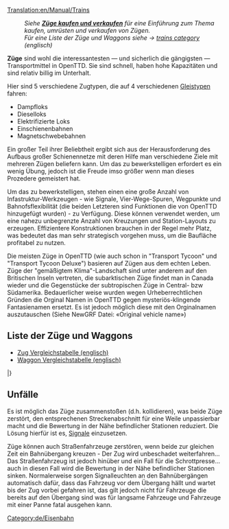 [[Translation:en/Manual/Trains]]
{{de/Inhaltsverzeichnis}}
:''Siehe '''[[de/Manual/Züge kaufen und verkaufen|Züge kaufen und verkaufen]]''' für eine Einführung zum Thema kaufen, umrüsten und verkaufen von Zügen.''
:''Für eine Liste der Züge und Waggons siehe -> [[:Category:en/Trains|trains category]] (englisch)''

'''Züge''' sind wohl die interessantesten — und sicherlich die gängigsten — Transportmittel in OpenTTD. Sie sind schnell, haben hohe Kapazitäten und sind relativ billig im Unterhalt. 

Hier sind 5 verschiedene Zugtypen, die auf 4 verschiedenen [[de/Gleistyp|Gleistypen]] fahren:
*Dampfloks
*Dieselloks
*Elektrifizierte Loks
*Einschienenbahnen
*Magnetschwebebahnen


Ein großer Teil ihrer Beliebtheit ergibt sich aus der Herausforderung des Aufbaus großer Schienennetze mit deren Hilfe man verschiedene Ziele mit mehreren Zügen beliefern kann. Um das zu bewerkstelligen erfordert es ein wenig Übung, jedoch ist die Freude imso größer wenn man dieses Prozedere gemeistert hat.

Um das zu bewerkstelligen, stehen einen eine große Anzahl von Infastruktur-Werkzeugen - wie Signale, Vier-Wege-Spuren, Wegpunkte und Bahnofsflexibilität (die beiden Letzteren sind Funktionen die von OpenTTD hinzugefügt wurden) - zu Verfügung.
Diese können verwendet werden, um eine nahezu unbegrenzte Anzahl von Kreuzungen und Station-Layouts zu erzeugen.
Effizientere Konstruktionen brauchen in der Regel mehr Platz, was bedeutet das man sehr strategisch vorgehen muss, um die Baufläche profitabel zu nutzen.

Die meisten Züge in OpenTTD (wie auch schon in "Transport Tycoon" und "Transport Tycoon Deluxe") basieren auf Zügen aus dem echten Leben. Züge der "gemäßigtem Klima"-Landschaft sind unter anderem auf den Britischen Inseln vertreten, die subarktischen Züge findet man in Canada wieder und die Gegenstücke der subtropischen Züge in Central- bzw Südamerika. Bedauerlicher weise wurden wegen Urheberrechtlichen Gründen die Orginal Namen in OpenTTD gegen mysteriös-klingende Fantasienamen ersetzt. Es ist jedoch möglich diese mit den Orginalnamen auszutauschen (Siehe NewGRF Datei: «Original vehicle name»)  

==Liste der Züge und Waggons==

* [[en/Manual/Base Set/Trains/Train Comparison|Zug Vergleichstabelle (englisch)]]
* [[en/Manual/Base Set/Trains/Carriages Comparison|Waggon Vergleichstabelle (englisch)]]

{{de/FahrzeugListe/Start}}
{{en/VehicleTable/Header|Dampf}}
{{en/VehicleTable/Row|
*[[File:en/Kirbypaultank.png|Kirby Paul Tank Zugmaschine]] [[de/Manual/Base Set/Trains/Kirby Paul Tank|Kirby Paul Tank]]
*[[File:en/Chaneyjubilee.png|Chaney "Jubilee" Zugmaschine]] [[de/Manual/Base Set/Trains/Chaney "Jubilee"|Chaney "Jubilee"]]
*[[File:en/Ginzua4.png|Ginzu "A4" Zugmaschine]] [[de/Manual/Base Set/Trains/Ginzu "A4"|Ginzu "A4"]]
*[[File:en/Sh8p.png|SH "8P" Zugmaschine]] [[de/Manual/Base Set/Trains/SH "8P"|SH "8P"]]
|
*[[File:en/Wills280.png|Wills 2-8-0 Zugmaschine]] [[de/Wills 2-8-0|Wills 2-8-0]]
|
*[[File:en/Wills280.png|Wills 2-8-0 Zugmaschine]] [[de/Wills 2-8-0|Wills 2-8-0]]
|
*[[File:en/Powernautchoochoo.png|Ploddyphut Choo-Choo Zugmaschine]] [[de/Ploddyphut Choo-Choo|Ploddyphut Choo-Choo]]
*[[File:en/Ploddyphutchoochoo.png|Powernaut Choo-Choo Zugmaschine]] [[de/Powernaut Choo-Choo|Powernaut Choo-Choo]]
*[[File:en/Mightymoverchoochoo.png|Might Mover Choo-Choo Zugmaschine]] [[de/Mightymover Choo-Choo|Mightymover Choo-Choo]]
}}
{{en/VehicleTable/Header|Diesel}}
{{en/VehicleTable/Row|
*[[File:en/Manleymoreldmu.png|Manley-Morel DMU Zugmaschine]] [[de/Manual/Base Set/Trains/Manley-Morel DMU|Manley-Morel DMU]]
*[[File:en/Shhendry25.png|SH/Hendry "25" Zugmaschine]] [[de/Manual/Base Set/Trains/SH/Hendry "25"|SH/Hendry "25"]]
*[[File:en/Uu37.png|UU "37" Zugmaschine]] [[de/Manual/Base Set/Trains/UU "37"|UU "37"]]
*[[File:en/Floss47.png|Floss "47" Zugmaschine]] [[de/Manual/Base Set/Trains/Floss "47"|Floss "47"]]
*[[File:en/Sh125.png|SH "125" Zugmaschine]] [[de/Manual/Base Set/Trains/SH "125"|SH "125"]]
*[[File:en/Dash.png|"Dash" Zugmaschine]] [[de/Manual/Base Set/Trains/Dash|'Dash']]
|
*[[File:en/Mjs250.png|MJS 250 Zugmaschine]] [[de/MJS250|MJS250]]
*[[File:en/Kelling3100.png|Kelling 3100 Zugmaschine]] [[de/Kelling 3100|Kelling 3100]]
*[[File:en/Cs4000.png|CS4000 Zugmaschine]] [[de/CS4000|CS4000]]
*[[File:en/Cs2400.png|CS2400 Zugmaschine]] [[de/CS2400|CS2400]]
*[[File:en/Mjs1000.png|MJS 1000 Zugmaschine]] [[de/MJS 1000|MJS 1000]]
*[[File:en/Centennial.png|Centennial Zugmaschine]] [[de/Centennial|Centennial]]
*[[File:en/Turnerturbo.png|Turner Turbo]] [[de/Turner Turbo|Turner Turbo]]
|
*[[File:en/Mjs250.png|MJS 250 Zugmaschine]] [[de/MJS250|MJS250]]
*[[File:en/Kelling3100.png|Kelling 3100 Zugmaschine]] [[de/Kelling 3100|Kelling 3100]]
*[[File:en/Cs4000.png|CS4000 Zugmaschine]] [[de/CS4000|CS4000]]
*[[File:en/Cs2400.png|CS2400 Zugmaschine]] [[de/CS2400|CS2400]]
*[[File:en/Mjs1000.png|MJS 1000 Zugmaschine]] [[de/MJS 1000|MJS 1000]]
*[[File:en/Centennial.png|Centennial Zugmaschine]] [[de/Centennial|Centennial]]
*[[File:en/Turnerturbo.png|Turner Turbo]] [[de/Turner Turbo|Turner Turbo]]
|
*[[File:en/Ploddyphutdiesel.png|Ploddyphut Diesel]] [[de/Ploddyphut Diesel|Ploddyphut Diesel]]
*[[File:en/Powernautdiesel.png|Powernaut Diesel]] [[de/Powernaut Diesel|Powernaut Diesel]]
}}
{{en/VehicleTable/Header|Elektrisch}}
{{en/VehicleTable/Row|
*[[File:en/Sh30.png|SH "30" Zugmaschine]] [[de/SH "30"|SH "30"]]
*[[File:en/Sh40.png|SH "40" Zugmaschine]] [[de/SH "40"|SH "40"]]
*[[File:en/Tim.png|"T.I.M" Zugmaschine]] [[de/"T.I.M."|"T.I.M."]]
*[[File:en/Asiastar.png|"Asiastar" Zugmaschine]] [[de/AsiaStar|"AsiaStar"]]
|
Keine
|
Keine
|
Keine
}}
{{en/VehicleTable/Header|Einschienenbahn}}
{{en/VehicleTable/Row|
*[[File:en/X2001.png|X2001 Monorail Zugmaschine]] [[de/X2001|'X2001']]
*[[File:en/Millenniumz1.png|Milennium 'Z1' Monorail Zugmaschine]] [[de/Millennium Z1|'Millennium Z1']]
|
*[[File:en/X2001.png|X2001 Monorail Zugmaschine]] [[de/X2001|'X2001']]
*[[File:en/Millenniumz1.png|Milennium 'Z1' Monorail Zugmaschine]] [[de/Millennium Z1|'Millennium Z1']]
|
*[[File:en/X2001.png|X2001 Monorail Zugmaschine]] [[de/X2001|'X2001']]
*[[File:en/Millenniumz1.png|Milennium 'Z1' Monorail Zugmaschine]] [[de/Millennium Z1|'Millennium Z1']]
|
*[[File:en/Wizzowowz99.png|Wizzowow 'Z99' Monorail Zugmaschine]] [[de/Wizzowow Z99|Wizzowow Z99]]
}}
{{en/VehicleTable/Header|Magnetschwebebahn}}
{{en/VehicleTable/Row|
*[[File:en/Lev1leviathan.png|MagLev Zugmaschine 1: Leviathan]] [[de/Manual/Base Set/Trains/Lev1 'Leviathan'|Lev1 'Leviathan']]
*[[File:en/Lev2cyclops.png|MagLev Zugmaschine 2: Cyclops]] [[de/Lev2 'Cyclops'|Lev2 'Cyclops']]
*[[File:en/Lev3pegasus.png|MagLev Zugmaschine 3: Pegasus]] [[de/Lev3 'Pegasus'|Lev3 'Pegasus']]
*[[File:en/Lev4chimaerarhead.png|MagLev Zugmaschine 4: Chimaera (front)]] [[de/Lev4 'Chimaera'|Lev4 'Chimaera']]
|
*[[File:en/Lev1leviathan.png|MagLev Zugmaschine 1: Leviathan]] [[de/Manual/Base Set/Trains/Lev1 'Leviathan'|Lev1 'Leviathan']]
*[[File:en/Lev2cyclops.png|MagLev Zugmaschine 2: Cyclops]] [[de/Lev2 'Cyclops'|Lev2 'Cyclops']]
*[[File:en/Lev3pegasus.png|MagLev Zugmaschine 3: Pegasus]] [[de/Lev3 'Pegasus'|Lev3 'Pegasus']]
*[[File:en/Lev4chimaerarhead.png|MagLev Zugmaschine 4: Chimaera (front)]] [[de/Lev4 'Chimaera'|Lev4 'Chimaera']]
|
*[[File:en/Lev1leviathan.png|MagLev Zugmaschine 1: Leviathan]] [[de/Manual/Base Set/Trains/Lev1 'Leviathan'|Lev1 'Leviathan']]
*[[File:en/Lev2cyclops.png|MagLev Zugmaschine 2: Cyclops]] [[de/Lev2 'Cyclops'|Lev2 'Cyclops']]
*[[File:en/Lev3pegasus.png|MagLev Zugmaschine 3: Pegasus]] [[de/Lev3 'Pegasus'|Lev3 'Pegasus']]
*[[File:en/Lev4chimaerarhead.png|MagLev Zugmaschine 4: Chimaera (front)]] [[de/Lev4 'Chimaera'|Lev4 'Chimaera']]
|
*[[File:en/Wizzowowrocketeer.png|Toyland Wizzowow Rocketeer]] [[de/Wizzowow Rocketeer|Wizzowow Rocketeer]]
}}
{{en/VehicleTable/Header|Waggons}}
{{en/VehicleTable/Row|
*[[File:en/Passengercarriage.png|Standard Passenger Carriage]] [[de/Passagierwaggon|Passagierwaggon]]
*[[File:en/Mailvan.png|Standard Mail Van]] [[de/Postwaggon|Postwaggon]]
*[[File:en/Coaltruck.png|Standard Coal Truck]] [[de/Kohlewaggon|Kohlewaggon]]
*[[File:en/Oiltanker.png|Standard Oil Tanker]] [[de/Öltanker]]
*[[File:en/Livestockvan.png|Standard Livestock Van]] [[de/Lebensmitteltransporter|Lebensmitteltransporter]]
*[[File:en/Goodsvan.png|Standard Goods Van]] [[de/Güterwaggon|Güterwaggon]]
*[[File:en/Grainhopper.png|Standard Grain Hopper]] [[de/Getreidewaggon|Getreidewaggon]]
*[[File:en/Woodtruck.png|Standard Wood Truck]] [[de/Holzwaggon|Holzwaggon]]
*[[File:en/Ironorehopper.png|Standard Iron Ore Hopper]] [[de/Eisenerzwaggon|Eisenerzwaggon]]
*[[File:en/Steeltruck.png|Standard Steel Truck]] [[de/Stahltransporter|Stahltransporter]]
*[[File:en/Armouredvan.png|Standard Armoured Van]] [[de/Sicherheitstransporter|Sicherheitstransporter]]
|
*[[File:en/Passengercarriagex.png|Tropical and Sub-arctic Passenger Carriage]] [[de/Passagierwaggon|Passagierwaggon]]
*[[File:en/Mailvan.png|Standard Mail Van]] [[de/Postwaggon|Postwaggon]]
*[[File:en/Coaltruck.png|Standard Coal Truck]] [[de/Kohlewaggon|Kohlewaggon]]
*[[File:en/Oiltanker.png|Standard Oil Tanker]] [[de/Öltanker]]
*[[File:en/Livestockvan.png|Standard Livestock Van]] [[de/Lebensmitteltransporter|Lebensmitteltransporter]]
*[[File:en/Goodsvan.png|Standard Goods Van]] [[de/Güterwaggon|Güterwaggon]]
*[[File:en/Grainhopper.png|Standard Grain Hopper]] [[de/Getreidewaggon|Getreidewaggon]]
*[[File:en/Woodtruck.png|Standard Wood Truck]] [[de/Holzwaggon|Holzwaggon]]
*[[File:en/Armouredvan.png|Standard Armoured Van]] [[de/Sicherheitstransporter|Sicherheitstransporter]]
*[[File:en/Foodvan.png|Tropical and Sub-arctic Food Van]] [[de/Tropischer und Sub-arktischer Lebensmitteltransporter|Lebensmitteltransporter]]
*[[File:en/Papertruck.png|Tropical and Sub-arctic Paper Truck]] [[de/Papiertransporter|Papiertransporter]]
|
*[[File:en/Passengercarriagex.png|Tropical and Sub-arctic Passenger Carriage]] [[de/Passagierwaggon|Passagierwaggon]]
*[[File:en/Mailvan.png|Standard Mail Van]] [[de/Postwaggon|Postwaggon]]
*[[File:en/Oiltanker.png|Standard Oil Tanker]] [[de/Öltanker]]
*[[File:en/Goodsvan.png|Standard Goods Van]] [[de/Güterwaggon|Güterwaggon]]
*[[File:en/Grainhopper.png|Standard Grain Hopper]] [[de/Getreidewaggon|Getreidewaggon]]
*[[File:en/Woodtruck.png|Standard Wood Truck]] [[de/Holzwaggon|Holzwaggon]]
*[[File:en/Armouredvan.png|Standard Armoured Van]] [[de/Sicherheitstransporter|Sicherheitstransporter]]
*[[File:en/Foodvan.png|Tropical and Sub-arctic Food Van]] [[de/Tropischer und Sub-arktischer Lebensmitteltransporter|Lebensmitteltransporter]]
*[[File:en/Copperorehopper.png|Tropical Copper Ore Hopper]] [[de/Kupfererzwaggon|Kupfererzwaggon]]
*[[File:en/Watertanker.png|Tropical Water Tanker]] [[de/Wassertanker|Wassertanker]]
*[[File:en/Fruittruck.png|Tropical Fruit Truck]] [[de/Fruchttransporter|Fruchttransporter]]
*[[File:en/Rubbertruck.png|Tropcial Rubber Truck]] [[de/Kautschukwaggon|Kautschukwaggon]]
|
*[[File:en/Passengercarriagetoyland.png|Standard Passenger Carriage]] [[de/Passagierwaggon|Passagierwaggon]]
*[[File:en/Mailvanx.png|Standard Mail Van]] [[de/Postwaggon|Postwaggon]]
*[[File:en/Sugartruck.png|Toyland Sugar Truck]] [[de/Zuckertransporter|Zuckertransporter]]
*[[File:en/Candyflosshopper.png|Toyland Candyfloss Hopper]] [[de/Zuckerwattewaggon|Zuckerwattewaggon]]
*[[File:en/Toffeehopper.png|Toyland Toffee Hopper]] [[de/Karamellwaggon|Karamellwaggon]]
*[[File:en/Bubblevan.png|Toyland Bubble Van]] [[de/Luftblasentransporter|Luftblasentransporter]]
*[[File:en/Colatanker.png|Toyland Cola Tanker]] [[de/Colatanker|Colatanker]]
*[[File:en/Sweetvan.png|Toyland Sweet Van]] [[de/Bonbontransporter|Bonbontransporter]]
*[[File:en/Toyvan.png|Toyland Toy Van]] [[de/Spielzeugtransporter|Spielzeugtransporter]]
*[[File:en/Batterytruck.png|Toyland Battery Truck]] [[de/Batterietransporter|Batterietransporter]]
*[[File:en/Fuzzydrinktruck.png|Toyland Fuzzy Drink Truck]] [[de/Limonadentransporter|Limonadentransporter]]
*[[File:en/Plastictruck.png|Toyland Plastic Truck]] [[de/Plastiktransporter|Plastiktransporter]]
}}
|}

==Unfälle==
Es ist möglich das Züge zusammenstoßen (d.h. kollidieren), was beide Züge zerstört, den entsprechenen Streckenabschnitt für eine Weile unpassierbar macht und die Bewertung in der Nähe befindlicher Stationen reduziert. Die Lösung hierfür ist es, [[de/Manual/Signale|Signale]] einzusetzen.

Züge können auch Straßenfahrzeuge zerstören, wenn beide zur gleichen Zeit ein Bahnübergang kreuzen - Der Zug wird unbeschadet weiterfahren... Das Straßenfahrzeug ist jedoch hinüber und ein Fall für die Schrottpresse... auch in diesen Fall wird die Bewertung in der Nähe befindlicher Stationen sinken. Normalerweise sorgen Signalleuchten an den Bahnübergängen automatisch dafür, dass das Fahrzeug vor dem Übergang hällt und wartet bis der Zug vorbei gefahren ist, das gilt jedoch nicht für Fahrzeuge die bereits auf den Übergang sind was für langsame Fahrzeuge und Fahrzeuge mit einer Panne fatal ausgehen kann. 

[[Category:de/Eisenbahn]]